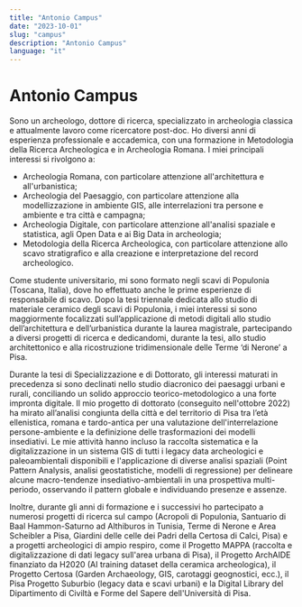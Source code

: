 ```yaml
---
title: "Antonio Campus"
date: "2023-10-01"
slug: "campus"
description: "Antonio Campus"
language: "it"
---
```


# Antonio Campus

Sono un archeologo, dottore di ricerca, specializzato in archeologia classica e attualmente lavoro come ricercatore post-doc. Ho diversi anni di esperienza professionale e accademica, con una formazione in Metodologia della Ricerca Archeologica e in Archeologia Romana. I miei principali interessi si rivolgono a:

- Archeologia Romana, con particolare attenzione all'architettura e all'urbanistica;
- Archeologia del Paesaggio, con particolare attenzione alla modellizzazione in ambiente GIS, alle interrelazioni tra persone e ambiente e tra città e campagna;
- Archeologia Digitale, con particolare attenzione all'analisi spaziale e statistica, agli Open Data e ai Big Data in archeologia;
- Metodologia della Ricerca Archeologica, con particolare attenzione allo scavo stratigrafico e alla creazione e interpretazione del record archeologico.

Come studente universitario, mi sono formato negli scavi di Populonia (Toscana, Italia), dove ho effettuato anche le prime esperienze di responsabile di scavo. Dopo la tesi triennale dedicata allo studio di materiale ceramico degli scavi di Populonia, i miei interessi si sono maggiormente focalizzati sull’applicazione di metodi digitali allo studio dell’architettura e dell’urbanistica durante la laurea magistrale, partecipando a diversi progetti di ricerca e dedicandomi, durante la tesi, allo studio architettonico e alla ricostruzione tridimensionale delle Terme ‘di Nerone’ a Pisa.

Durante la tesi di Specializzazione e di Dottorato, gli interessi maturati in precedenza si sono declinati nello studio diacronico dei paesaggi urbani e rurali, conciliando un solido approccio teorico-metodologico a una forte impronta digitale. Il mio progetto di dottorato (conseguito nell'ottobre 2022) ha mirato all’analisi congiunta della città e del territorio di Pisa tra l’età ellenistica, romana e tardo-antica per una valutazione dell'interrelazione persone-ambiente e la definizione delle trasformazioni dei modelli insediativi. Le mie attività hanno incluso la raccolta sistematica e la digitalizzazione in un sistema GIS di tutti i legacy data archeologici e paleoambientali disponibili e l'applicazione di diverse analisi spaziali (Point Pattern Analysis, analisi geostatistiche, modelli di regressione) per delineare alcune macro-tendenze insediativo-ambientali in una prospettiva multi-periodo, osservando il pattern globale e individuando presenze e assenze.

Inoltre, durante gli anni di formazione e i successivi ho partecipato a numerosi progetti di ricerca sul campo (Acropoli di Populonia, Santuario di Baal Hammon-Saturno ad Althiburos in Tunisia, Terme di Nerone e Area Scheibler a Pisa, Giardini delle celle dei Padri della Certosa di Calci, Pisa) e a progetti archeologici di ampio respiro, come il Progetto MAPPA (raccolta e digitalizzazione di dati legacy sull'area urbana di Pisa), il Progetto ArchAIDE finanziato da H2020 (AI training dataset della ceramica archeologica), il Progetto Certosa (Garden Archaeology, GIS, carotaggi geognostici, ecc.), il Pisa Progetto Suburbio (legacy data e scavi urbani) e la Digital Library del Dipartimento di Civiltà e Forme del Sapere dell'Università di Pisa.
